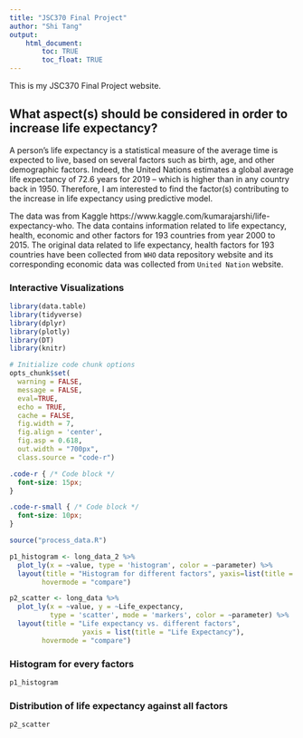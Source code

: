 ```yaml
---
title: "JSC370 Final Project"
author: "Shi Tang"
output: 
    html_document:
        toc: TRUE
        toc_float: TRUE
---
```


This is my JSC370 Final Project website.

## What aspect(s) should be considered in order to increase life expectancy?

A person's life expectancy is a statistical measure of the average time is expected to live, based on several factors such as birth, age, and other demographic factors. Indeed, the United Nations estimates a global average life expectancy of 72.6 years for 2019 – which is higher than in any country back in 1950. Therefore, I am interested to find the factor(s) contributing to the increase in life expectancy using predictive model.

The data was from Kaggle https://www.kaggle.com/kumarajarshi/life-expectancy-who. The data contains information related to life expectancy, health, economic and other factors for 193 countries from year 2000 to 2015. The original data related to life expectancy, health factors for 193 countries have been collected from `WHO` data repository website and its corresponding economic data was collected from `United Nation` website. 



### Interactive Visualizations

```r
library(data.table)
library(tidyverse)
library(dplyr)
library(plotly)
library(DT)
library(knitr)

# Initialize code chunk options
opts_chunk$set(
  warning = FALSE,
  message = FALSE,
  eval=TRUE,
  echo = TRUE,
  cache = FALSE,
  fig.width = 7, 
  fig.align = 'center',
  fig.asp = 0.618,
  out.width = "700px",
  class.source = "code-r")
```

```css
.code-r { /* Code block */
  font-size: 15px;
}

.code-r-small { /* Code block */
  font-size: 10px;
}
```

```r
source("process_data.R")
```

```r
p1_histogram <- long_data_2 %>%
  plot_ly(x = ~value, type = 'histogram', color = ~parameter) %>%
  layout(title = "Histogram for different factors", yaxis=list(title = "Frequency"), xaxis=list(title = "Value"),
        hovermode = "compare")
```

```r
p2_scatter <- long_data %>% 
  plot_ly(x = ~value, y = ~Life_expectancy,
          type = 'scatter', mode = 'markers', color = ~parameter) %>%
  layout(title = "Life expectancy vs. different factors",
                  yaxis = list(title = "Life Expectancy"),
        hovermode = "compare")
```

### Histogram for every factors

```r
p1_histogram
```

### Distribution of life expectancy against all factors

```r
p2_scatter
```
